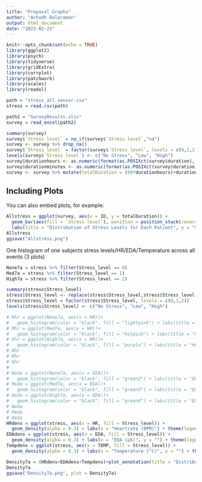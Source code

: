 ```yaml
---
title: "Proposal Graphs"
author: "Achudh Balaraman"
output: html_document
date: "2023-02-23"
---
```


```r
knitr::opts_chunk$set(echo = TRUE)
library(ggplot2)
library(psych) 
library(tidyverse)
library(gridExtra)
library(corrplot)
library(patchwork)
library(scales)
library(readxl)
```


```r
path = "stress_all_sensor.csv"
stress = read.csv(path)

path2 = "SurveyResults.xlsx"
survey = read_excel(path2)

summary(survey)
survey$`Stress level` = na_if(survey$`Stress level`,"na")
survey <- survey %>% drop_na()
survey$`Stress level` = factor(survey$`Stress level`, levels = c(0,1,2))
levels(survey$`Stress level`) <- c("No Stress", "Low", "High")
survey$durationhours <- as.numeric(format(as.POSIXct(survey$duration), format =  "%H"))
survey$durationminutes <- as.numeric(format(as.POSIXct(survey$duration), format =  "%M"))
survey <- survey %>% mutate(totalDuration = (60*durationhours)+durationminutes)

```

## Including Plots

You can also embed plots, for example:

```r
Allstress = ggplot(survey, aes(x = ID, y = totalDuration)) + 
  geom_bar(aes(fill = `Stress level`), position = position_stack(reverse = TRUE), stat = "identity")+
  labs(title = "Distribution of Stress Levels for Each Patient", y = "Stress Duration (minutes)", x = "Subject") + scale_fill_manual(values=c('forestgreen', 'orange', 'darkred')) + theme(text=element_text(family="Times New Roman", face="bold", size=19))
Allstress
ggsave("Allstress.png")
```
One histogram of one subjects stress levels/HR/EDA/Temperature across all events (3 plots)

```r
None7a = stress %>% filter(Stress_level == 0)
Med7a = stress %>% filter(Stress_level == 1)
High7a = stress %>% filter(Stress_level == 2)

summary(stress$Stress_level) 
stress$Stress_level <- replace(stress$Stress_level,stress$Stress_level == 'na',NA)
stress$Stress_level = factor(stress$Stress_level, levels = c(0,1,2))
levels(stress$Stress_level) <- c("No Stress", "Low", "High")
```


```r
# Nhr = ggplot(None7a, aes(x = HR))+
#   geom_histogram(color = "black", fill = "lightpink") + labs(title = "Heartrates Across All No stress Events", subtitle = "Patient 7a", x = "Heartrate (BPM)")
# Mhr = ggplot(Med7a, aes(x = HR))+
#   geom_histogram(color = "black", fill = "hotpink") + labs(title = "Heartrates Across All Medium stress Events", subtitle = "Patient 7a", x = "Heartrate (BPM)")
# Hhr = ggplot(High7a, aes(x = HR))+
#   geom_histogram(color = "black", fill = "purple") + labs(title = "Heartrates Across All High stress Events", subtitle = "Patient 7a", x = "Heartrate (BPM)")
# Nhr
# Mhr
# Hhr
# 
# Neda = ggplot(None7a, aes(x = EDA))+
#   geom_histogram(color = "black", fill = "green2") + labs(title = "EDA Across All No stress Events", subtitle = "Patient 7a", x = "EDA (µS)")
# Meda = ggplot(Med7a, aes(x = EDA))+
#   geom_histogram(color = "black", fill = "green3") + labs(title = "EDA Across All Medium stress Events", subtitle = "Patient 7a", x = "EDA (µS)")
# Heda = ggplot(High7a, aes(x = EDA))+
#   geom_histogram(color = "black", fill = "green4") + labs(title = "EDA Across All High stress Events", subtitle = "Patient 7a", x = "EDA (µS)")
# Neda
# Meda
# Heda
HRdens = ggplot(stress, aes(x = HR, fill = Stress_level)) +
  geom_density(alpha = 0.3) + labs(x = "Heartrate (BPM)") + theme(legend.position = "none", text=element_text(family="Times New Roman", face="bold", size=12))
EDAdens = ggplot(stress, aes(x = EDA, fill = Stress_level)) +
  geom_density(alpha = 0.3) + labs(x = "EDA (µS)", y = "") + theme(legend.position = "none", text=element_text(family="Times New Roman", face="bold", size=12))
Tempdens = ggplot(stress, aes(x = TEMP, fill = Stress_level)) +
  geom_density(alpha = 0.3) + labs(x = "Temperature (°C)", y = "") + theme(text=element_text(family="Times New Roman", face="bold", size=12))

Density7a = (HRdens+EDAdens+Tempdens)+plot_annotation(title = "Distribution of Sensor Data Across All Events", subtitle = "Patient 7a") & theme(text=element_text(family="Times New Roman", face="bold", size=12))
Density7a
ggsave("Density7a.png", plot = Density7a)
```